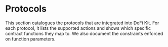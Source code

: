 # Protocols

This section catalogues the protocols that are integrated into DeFi Kit.
For each protocol, it lists the supported actions and shows which specific contract functions they map to.
We also document the constraints enforced on function parameters.
